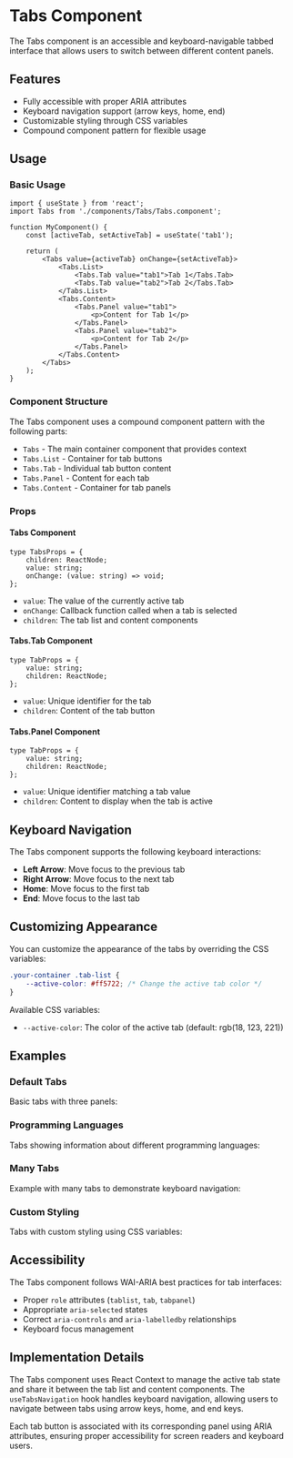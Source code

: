 
<Meta of={TabsStories} />

# Tabs Component

The Tabs component is an accessible and keyboard-navigable tabbed interface that allows users to switch between different content panels.

## Features

- Fully accessible with proper ARIA attributes
- Keyboard navigation support (arrow keys, home, end)
- Customizable styling through CSS variables
- Compound component pattern for flexible usage

## Usage

### Basic Usage

```tsx
import { useState } from 'react';
import Tabs from './components/Tabs/Tabs.component';

function MyComponent() {
    const [activeTab, setActiveTab] = useState('tab1');

    return (
        <Tabs value={activeTab} onChange={setActiveTab}>
            <Tabs.List>
                <Tabs.Tab value="tab1">Tab 1</Tabs.Tab>
                <Tabs.Tab value="tab2">Tab 2</Tabs.Tab>
            </Tabs.List>
            <Tabs.Content>
                <Tabs.Panel value="tab1">
                    <p>Content for Tab 1</p>
                </Tabs.Panel>
                <Tabs.Panel value="tab2">
                    <p>Content for Tab 2</p>
                </Tabs.Panel>
            </Tabs.Content>
        </Tabs>
    );
}
```

### Component Structure

The Tabs component uses a compound component pattern with the following parts:

- `Tabs` - The main container component that provides context
- `Tabs.List` - Container for tab buttons
- `Tabs.Tab` - Individual tab button content
- `Tabs.Panel` - Content for each tab
- `Tabs.Content` - Container for tab panels

### Props

#### Tabs Component

```tsx
type TabsProps = {
    children: ReactNode;
    value: string;
    onChange: (value: string) => void;
};
```

- `value`: The value of the currently active tab
- `onChange`: Callback function called when a tab is selected
- `children`: The tab list and content components

#### Tabs.Tab Component

```tsx
type TabProps = {
    value: string;
    children: ReactNode;
};
```

- `value`: Unique identifier for the tab
- `children`: Content of the tab button

#### Tabs.Panel Component

```tsx
type TabProps = {
    value: string;
    children: ReactNode;
};
```

- `value`: Unique identifier matching a tab value
- `children`: Content to display when the tab is active

## Keyboard Navigation

The Tabs component supports the following keyboard interactions:

- **Left Arrow**: Move focus to the previous tab
- **Right Arrow**: Move focus to the next tab
- **Home**: Move focus to the first tab
- **End**: Move focus to the last tab

## Customizing Appearance

You can customize the appearance of the tabs by overriding the CSS variables:

```css
.your-container .tab-list {
    --active-color: #ff5722; /* Change the active tab color */
}
```

Available CSS variables:

- `--active-color`: The color of the active tab (default: rgb(18, 123, 221))

## Examples

### Default Tabs

Basic tabs with three panels:

<Canvas of={TabsStories.Default} />

<Controls of={TabsStories.Default} />

### Programming Languages

Tabs showing information about different programming languages:

<Canvas of={TabsStories.ProgrammingLanguages} />

### Many Tabs

Example with many tabs to demonstrate keyboard navigation:

<Canvas of={TabsStories.ManyTabs} />

### Custom Styling

Tabs with custom styling using CSS variables:

<Canvas of={TabsStories.CustomStyling} />

## Accessibility

The Tabs component follows WAI-ARIA best practices for tab interfaces:

- Proper `role` attributes (`tablist`, `tab`, `tabpanel`)
- Appropriate `aria-selected` states
- Correct `aria-controls` and `aria-labelledby` relationships
- Keyboard focus management

## Implementation Details

The Tabs component uses React Context to manage the active tab state and share it between the tab list and content components. The `useTabsNavigation` hook handles keyboard navigation, allowing users to navigate between tabs using arrow keys, home, and end keys.

Each tab button is associated with its corresponding panel using ARIA attributes, ensuring proper accessibility for screen readers and keyboard users.
